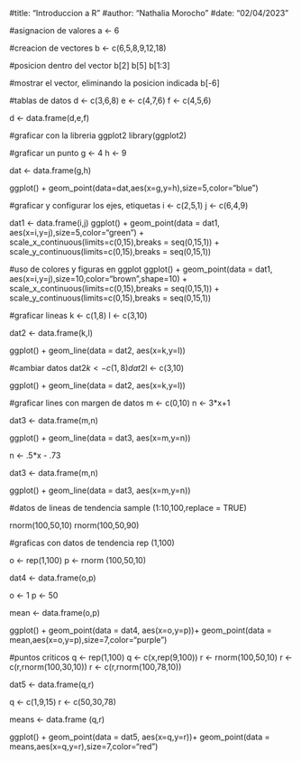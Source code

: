 
#title: "Introduccion a R"
#author: "Nathalia Morocho"
#date: "02/04/2023"

#asignacion de valores
a <- 6

#creacion de vectores
b <- c(6,5,8,9,12,18)

#posicion dentro del vector
b[2]
b[5]
b[1:3]

#mostrar el vector, eliminando la posicion indicada
b[-6]

#tablas de datos
d <- c(3,6,8)
e <- c(4,7,6)
f <- c(4,5,6)

d <- data.frame(d,e,f)

#graficar con la libreria ggplot2
library(ggplot2)

#graficar un punto
g <- 4
h <- 9

dat <- data.frame(g,h)

ggplot() + geom_point(data=dat,aes(x=g,y=h),size=5,color="blue") 

#graficar y configurar los ejes, etiquetas
i <- c(2,5,1)
j <- c(6,4,9)

dat1 <- data.frame(i,j)
ggplot() + geom_point(data = dat1, aes(x=i,y=j),size=5,color="green") +
  scale_x_continuous(limits=c(0,15),breaks = seq(0,15,1)) +
  scale_y_continuous(limits=c(0,15),breaks = seq(0,15,1))

#uso de colores y figuras en ggplot
ggplot() + geom_point(data = dat1, aes(x=i,y=j),size=10,color="brown",shape=10) +
  scale_x_continuous(limits=c(0,15),breaks = seq(0,15,1)) +
  scale_y_continuous(limits=c(0,15),breaks = seq(0,15,1))

#graficar lineas
k <- c(1,8)
l <- c(3,10)

dat2 <- data.frame(k,l)

ggplot() + geom_line(data = dat2, aes(x=k,y=l))

#cambiar datos
dat2$k <- c(1,8)
dat2$l <- c(3,10)

ggplot() + geom_line(data = dat2, aes(x=k,y=l))

#graficar lines con margen de datos
m <- c(0,10)
n <- 3*x+1

dat3 <- data.frame(m,n)

ggplot() + geom_line(data = dat3, aes(x=m,y=n))

n <- .5*x - .73

dat3 <- data.frame(m,n)

ggplot() + geom_line(data = dat3, aes(x=m,y=n))

#datos de lineas de tendencia
sample (1:10,100,replace = TRUE)

rnorm(100,50,10)
rnorm(100,50,90)

#graficas con datos de tendencia
rep (1,100)

o <- rep(1,100)
p <- rnorm (100,50,10)

dat4 <- data.frame(o,p)

o <- 1
p <- 50

mean <- data.frame(o,p)

ggplot() + geom_point(data = dat4, aes(x=o,y=p))+
  geom_point(data = mean,aes(x=o,y=p),size=7,color="purple")

#puntos criticos
q <- rep(1,100)
q <- c(x,rep(9,100))
r <- rnorm(100,50,10)
r <- c(r,rnorm(100,30,10))
r <- c(r,rnorm(100,78,10))

dat5 <- data.frame(q,r)

q <- c(1,9,15)
r <- c(50,30,78)

means <- data.frame (q,r)

ggplot() + 
  geom_point(data = dat5, aes(x=q,y=r))+
  geom_point(data = means,aes(x=q,y=r),size=7,color="red") 


  